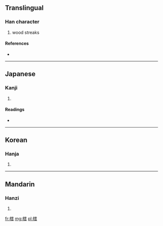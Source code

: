 ==Translingual==

===Han character===
{{Han char|rn=75|rad=木|as=12|sn=16|four=|canj=木一月戈 (DMBI)}}

# wood streaks

====References====
* {{Han ref|kx=0553.130|dkj=15537|dj=0941.250|hdz=21290.050|uh=6A52|ud=27218}}

----

==Japanese==

===Kanji===
{{ja-kanji|grade=|rs=木12}}

# {{defn|Japanese|sort=木12}}

====Readings====
* {{ja-readings|on=[[うん]] (un)|kun=[[もくめ]] (mokume)}}

----

==Korean==

===Hanja===
{{ko-hanja|hangeul=운|eumhun=|rv=un|mr=un|y=wun}}

# {{defn|Korean|sort=木12}}

----

==Mandarin==

===Hanzi===
{{cmn-hanzi|pin=[[chén]] ([[chen2]]), [[dèng]] ([[deng4]]), [[yún]] ([[yun2]])|wg=ch'en<sup>2</sup>, teng<sup>4</sup>, yün<sup>2</sup>}}

# {{defn|Mandarin|sort=木12}}

[[fr:橒]]
[[mg:橒]]
[[pl:橒]]